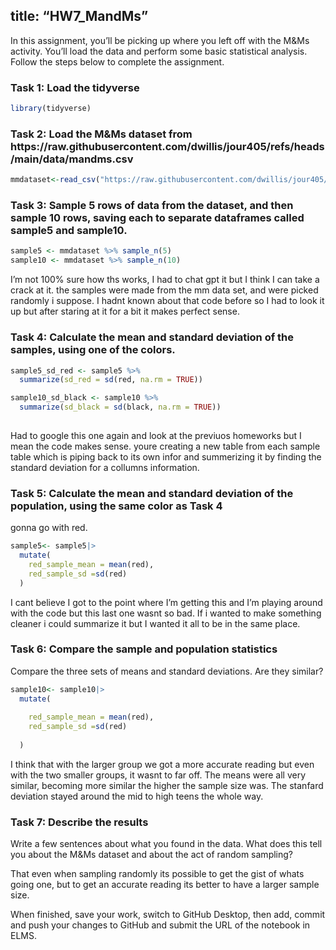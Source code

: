 title: "HW7_MandMs"
---

In this assignment, you'll be picking up where you left off with the M&Ms activity. You'll load the data and perform some basic statistical analysis. Follow the steps below to complete the assignment.

### Task 1: Load the tidyverse
```r
library(tidyverse)
```

### Task 2: Load the M&Ms dataset from https://raw.githubusercontent.com/dwillis/jour405/refs/heads/main/data/mandms.csv

```r
mmdataset<-read_csv("https://raw.githubusercontent.com/dwillis/jour405/refs/heads/main/data/mandms.csv")


```

### Task 3: Sample 5 rows of data from the dataset, and then sample 10 rows, saving each to separate dataframes called sample5 and sample10.

```r

sample5 <- mmdataset %>% sample_n(5) 
sample10 <- mmdataset %>% sample_n(10) 
```

I'm not 100% sure how ths works, I had to chat gpt it but I think I can take a crack at it. the samples were made from the mm data set, and were picked randomly i suppose. I hadnt known about that code before so I had to look it up but after staring at it for a bit it makes perfect sense.

### Task 4: Calculate the mean and standard deviation of the samples, using one of the colors.

```r
sample5_sd_red <- sample5 %>% 
  summarize(sd_red = sd(red, na.rm = TRUE))

sample10_sd_black <- sample10 %>% 
  summarize(sd_black = sd(black, na.rm = TRUE))
            
```
Had to google this one again and look at the previuos homeworks but I mean the code makes sense. youre creating a new table from each sample table which is piping back to its own infor and summerizing it by finding the standard deviation for a collumns information. 


### Task 5: Calculate the mean and standard deviation of the population, using the same color as Task 4
gonna go with red.

```r
sample5<- sample5|>
  mutate(
    red_sample_mean = mean(red),
    red_sample_sd =sd(red)
  )
```

I cant believe I got to the point where I'm getting this and I'm playing around with the code but this last one wasnt so bad. If i wanted to make something cleaner i could summarize it but I wanted it all to be in the same place.


### Task 6: Compare the sample and population statistics

Compare the three sets of means and standard deviations. Are they similar?


```r

sample10<- sample10|>
  mutate(
    
    red_sample_mean = mean(red),
    red_sample_sd =sd(red)
    
  )

```

I think that with the larger group we got a more accurate reading but even with the two smaller groups, it wasnt to far off. The means were all very similar, becoming more similar the higher the sample size was. The stanfard deviation stayed around the mid to high teens the whole way.


### Task 7: Describe the results

Write a few sentences about what you found in the data. What does this tell you about the M&Ms dataset and about the act of random sampling?

That even when sampling randomly its possible to get the gist of whats going one, but to get an accurate reading its better to have a larger sample size.


When finished, save your work, switch to GitHub Desktop, then add, commit and push your changes to GitHub and submit the URL of the notebook in ELMS.
